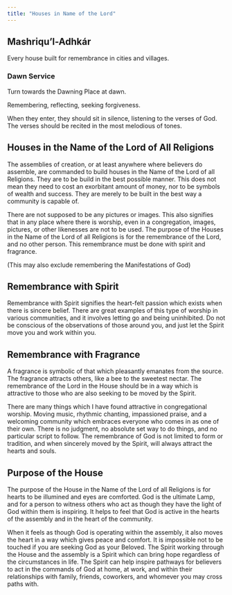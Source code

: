 ```yaml
---
title: "Houses in Name of the Lord"
---
```


## Mashriqu’l-Adhkár

Every house built for remembrance in cities and villages.

### Dawn Service

Turn towards the Dawning Place at dawn.

Remembering, reflecting, seeking forgiveness.

When they enter, they should sit in silence, listening to the verses of God. The verses should be recited in the most melodious of tones.

## Houses in the Name of the Lord of All Religions

The assemblies of creation, or at least anywhere where believers do assemble, are commanded to build houses in the Name of the Lord of all Religions. They are to be build in the best possible manner. This does not mean they need to cost an exorbitant amount of money, nor to be symbols of wealth and success. They are merely to be built in the best way a community is capable of.

There are not supposed to be any pictures or images. This also signifies that in any place where there is worship, even in a congregation, images, pictures, or other likenesses are not to be used. The purpose of the Houses in the Name of the Lord of all Religions is for the remembrance of the Lord, and no other person. This remembrance must be done with spirit and fragrance.

(This may also exclude remembering the Manifestations of God)

## Remembrance with Spirit

Remembrance with Spirit signifies the heart-felt passion which exists when there is sincere belief. There are great examples of this type of worship in various communities, and it involves letting go and being uninhibited. Do not be conscious of the observations of those around you, and just let the Spirit move you and work within you.

## Remembrance with Fragrance

A fragrance is symbolic of that which pleasantly emanates from the source. The fragrance attracts others, like a bee to the sweetest nectar. The remembrance of the Lord in the House should be in a way which is attractive to those who are also seeking to be moved by the Spirit.

There are many things which I have found attractive in congregational worship. Moving music, rhythmic chanting, impassioned praise, and a welcoming community which embraces everyone who comes in as one of their own. There is no judgment, no absolute set way to do things, and no particular script to follow. The remembrance of God is not limited to form or tradition, and when sincerely moved by the Spirit, will always attract the hearts and souls.

## Purpose of the House

The purpose of the House in the Name of the Lord of all Religions is for hearts to be illumined and eyes are comforted. God is the ultimate Lamp, and for a person to witness others who act as though they have the light of God within them is inspiring. It helps to feel that God is active in the hearts of the assembly and in the heart of the community.

When it feels as though God is operating within the assembly, it also moves the heart in a way which gives peace and comfort. It is impossible not to be touched if you are seeking God as your Beloved. The Spirit working through the House and the assembly is a Spirit which can bring hope regardless of the circumstances in life. The Spirit can help inspire pathways for believers to act in the commands of God at home, at work, and within their relationships with family, friends, coworkers, and whomever you may cross paths with.
